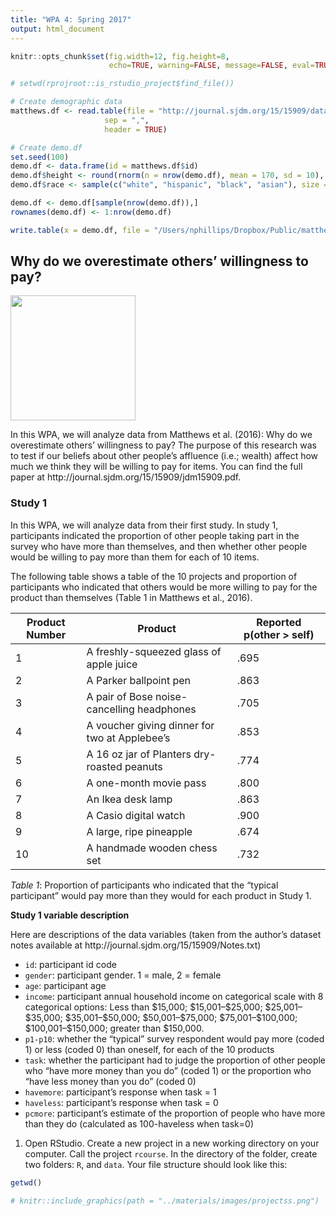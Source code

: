 ```yaml
---
title: "WPA 4: Spring 2017"
output: html_document
---
```



```r
knitr::opts_chunk$set(fig.width=12, fig.height=8,
                      echo=TRUE, warning=FALSE, message=FALSE, eval=TRUE)
```


```r
# setwd(rprojroot::is_rstudio_project$find_file())
```


```r
# Create demographic data
matthews.df <- read.table(file = "http://journal.sjdm.org/15/15909/data1.csv", 
                     sep = ",",
                     header = TRUE)

# Create demo.df
set.seed(100)
demo.df <- data.frame(id = matthews.df$id)
demo.df$height <- round(rnorm(n = nrow(demo.df), mean = 170, sd = 10), 0)
demo.df$race <- sample(c("white", "hispanic", "black", "asian"), size = nrow(demo.df), prob = c(.5, .1, .2, .2), replace = TRUE)

demo.df <- demo.df[sample(nrow(demo.df)),]
rownames(demo.df) <- 1:nrow(demo.df)

write.table(x = demo.df, file = "/Users/nphillips/Dropbox/Public/matthews_demographics.txt", sep = "\t")
```


## Why do we overestimate others' willingness to pay?

<img src="https://dl.dropboxusercontent.com/u/7618380/matthewsscreen.png" height="200" />

In this WPA, we will analyze data from Matthews et al. (2016): Why do we overestimate others' willingness to pay? The purpose of this research was to test if our beliefs about other people's affluence (i.e.; wealth) affect how much we think they will be willing to pay for items. You can find the full paper at http://journal.sjdm.org/15/15909/jdm15909.pdf.

### Study 1

In this WPA, we will analyze data from their first study. In study 1, participants indicated the proportion of other people taking part in the survey who have more than themselves, and then whether other people would be willing to pay more than them for each of 10 items.

The following table shows a table of the 10 projects and proportion of participants who indicated that others would be more willing to pay for the product than themselves (Table 1 in Matthews et al., 2016).


Product Number| Product | Reported p(other > self)
------------  | ------- | --------
1             | A freshly-squeezed glass of apple juice | .695
2             | A Parker ballpoint pen | .863
3             | A pair of Bose noise-cancelling headphones | .705
4             | A voucher giving dinner for two at Applebee's | .853
5             | A 16 oz jar of Planters dry-roasted peanuts | .774
6             | A one-month movie pass | .800
7             | An Ikea desk lamp | .863
8             | A Casio digital watch | .900
9             | A large, ripe pineapple| .674
10             | A handmade wooden chess set | .732

*Table 1*: Proportion of participants who indicated that the “typical participant” would pay more than they would for each product in Study 1.


**Study 1 variable description**

Here are descriptions of the data variables (taken from the author's dataset notes available at http://journal.sjdm.org/15/15909/Notes.txt)

- `id`: participant id code
- `gender`: participant gender. 1 = male, 2 = female
- `age`: participant age
- `income`: participant annual household income on categorical scale with 8 categorical options: Less than $15,000; $15,001–$25,000; $25,001–$35,000; $35,001–$50,000; $50,001–$75,000; $75,001–$100,000; $100,001–$150,000; greater than $150,000.
- `p1-p10`: whether the "typical" survey respondent would pay more (coded 1) or less (coded 0) than oneself, for each of the 10 products 
- `task`: whether the participant had to judge the proportion of other people who "have more money than you do" (coded 1) or the proportion who "have less money than you do" (coded 0)
- `havemore`: participant's response when task = 1
- `haveless`: participant's response when task = 0
- `pcmore`: participant's estimate of the proportion of people who have more than they do (calculated as 100-haveless when task=0)


1. Open RStudio. Create a new project in a new working directory on your computer. Call the project `rcourse`. In the directory of the folder, create two folders: `R`, and `data`. Your file structure should look like this:


```r
getwd()
```


```r
# knitr::include_graphics(path = "../materials/images/projectss.png")
```




